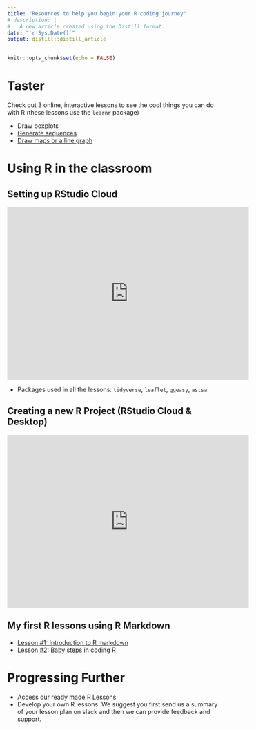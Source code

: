 ```yaml
---
title: "Resources to help you begin your R coding journey"
# description: |
#   A new article created using the Distill format.
date: "`r Sys.Date()`"
output: distill::distill_article
---
```


```r
knitr::opts_chunk$set(echo = FALSE)
```


# Taster 
Check out 3 online, interactive lessons to see the cool things you can do with R (these lessons use the `learnr` package)

- Draw boxplots
- [Generate sequences](https://batoolmm.shinyapps.io/tutorials/#section-generating-sequences-part-1)
- [Draw maps or a line graph](https://batoolmm.shinyapps.io/tutorials/#section-representing-data-with-boxplots)

# Using R in the classroom

## Setting up RStudio Cloud

<iframe width="560" height="400" src="https://www.youtube.com/embed/L2KT0ls_oIk" frameborder="0" allow="accelerometer; autoplay; clipboard-write; encrypted-media; gyroscope; picture-in-picture" allowfullscreen></iframe>

- Packages used in all the lessons: `tidyverse`, `leaflet`, `ggeasy`, `astsa`

## Creating a new R Project (RStudio Cloud & Desktop)

<iframe width="560" height="400" src="https://www.youtube.com/embed/8P9E9Ut0xhQ" frameborder="0" allow="accelerometer; autoplay; clipboard-write; encrypted-media; gyroscope; picture-in-picture" allowfullscreen></iframe>

## My first R lessons using R Markdown 
- [Lesson #1: Introduction to R markdown](https://r-girls.github.io/website/R/2022-02-26-markdown1post/)
- [Lesson #2: Baby steps in coding R](https://r-girls.github.io/website/R/2022-02-26-markdown2post/)

# Progressing Further
- Access our ready made R Lessons
- Develop your own R lessons: We suggest you first send us a summary of your lesson plan on slack and then we can provide feedback and support.
